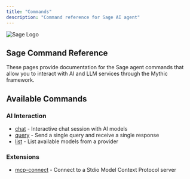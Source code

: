```yaml
---
title: "Commands"
description: "Command reference for Sage AI agent"
---
```


<img src="../images/sage.svg" alt="Sage Logo" />

## Sage Command Reference

These pages provide documentation for the Sage agent commands that allow you to interact with AI and LLM services through the Mythic framework.

## Available Commands

### AI Interaction
- [chat](./commands/chat) - Interactive chat session with AI models
- [query](./commands/query) - Send a single query and receive a single response
- [list](./commands/list) - List available models from a provider

### Extensions
- [mcp-connect](./commands/mcp-connect) - Connect to a Stdio Model Context Protocol server
